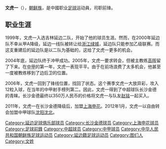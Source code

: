 {{noteta|G1=足球}}{{Football player infobox
| playername = 文虎一 
| image = 
| fullname = 文虎一
| height = {{height|m=1.75}}
| nickname = 虎帅
| dateofbirth = {{Birth date and age|year=1983|month=5|day=11}}
| cityofbirth =[[吉林省|吉林省]][[图们市|图们市]] 
| countryofbirth = {{CHN}}
| currentclub = [[沈阳沈北|沈阳沈北]]
| clubnumber = 8
| position = [[前锋_(足球)|前鋒]]
| youthyears = 1999-2000年
| youthclubs = [[延边足球俱乐部|延边]]
| years = 2001-2006年<br />2007-2010年<br/>2011年<br/>2012-2014年
| clubs = [[延边足球俱乐部|延边]]<br />[[长沙金德足球俱乐部|长沙金德]]<br/>[[上海申花|上海申花]]<br/>[[沈阳中泽|沈阳中泽]]
| caps(goals) = <br />106 (17)<br />21 (0)<br />67 (1)
| nationalyears = 
| nationalteam = 
| nationalcaps(goals) = 
| pcupdate = 3-11-2014
| ntupdate = }}

'''文虎一'''（{{bd|1983年|5月11日|catIdx=W文}}），[[朝鲜族|朝鲜族]]，是中國职业[[足球|足球]]运动員，司职前锋。

==职业生涯==
1999年，文虎一入选吉林延边二队，开始了他的球员生涯。然而，在2000年延边队不幸从甲A降级，延边一线队被转让给[[浙江绿城|浙江绿城]]，延边队只能参加乙级联赛。而这支重建后的延边队是以二队为基础的，这给了文虎一更多的机会。

2004年底，延边队终于冲甲成功。2005年，文虎一要求转会，但被主教练[[高晖|高晖]]留了下来。在[[中甲|中甲]]的第一年，文虎一表现平平。由于在前场浪费了太多机会，他甚至一度被教练移到了边后卫的位置。

2006年，文虎一回到了锋线位置，找回了状态。这个赛季文虎一大放异彩，攻入12粒入球，在当年的中甲射手榜列第二。因此，文虎一得到了中超球队长沙金德的青睐。长沙金德最终以350万人民币的价格将文虎一与队友[[赵铭|赵铭]]一起买入。

2011年，文虎一在长沙金德降级后，加盟[[上海申花|上海申花]]。2012年1月，文虎一以自由转会加盟中甲球队[[沈阳沈北|沈阳沈北]]。

{{2009年长沙金德名单}}
{{2010年长沙金德名单}}
{{2011年中超分类名单上海}}
{{2012年中甲分类名单沈北}}
{{2013年中甲分类名单沈北}}
{{2014年中甲分类名单沈阳}}

{{DEFAULTSORT:Wen, Huyi}}
[[Category:延边足球俱乐部球员|Category:延边足球俱乐部球员]]
[[Category:长沙金德球员|Category:长沙金德球员]]
[[Category:上海申花球员|Category:上海申花球员]]
[[Category:足球前鋒|Category:足球前鋒]]
[[Category:中超球员|Category:中超球员]]
[[Category:中甲球员|Category:中甲球员]]
[[Category:中华人民共和国朝鲜族足球运动员|Category:中华人民共和国朝鲜族足球运动员]]
[[Category:延边籍足球运动员|Category:延边籍足球运动员]]
[[Category:图们人|Category:图们人]]
[[Category:文姓|Category:文姓]]